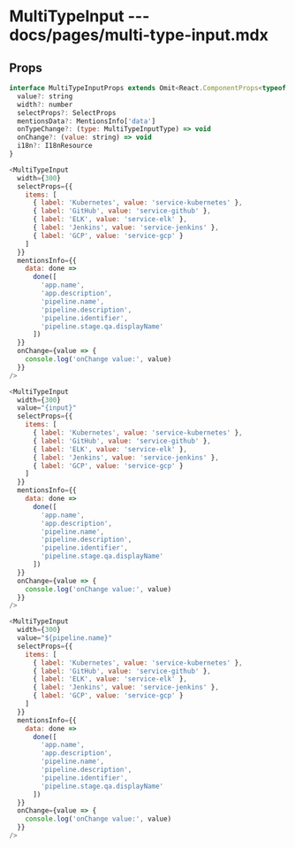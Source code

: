 # MultiTypeInput --- docs/pages/multi-type-input.mdx

## Props

```js
interface MultiTypeInputProps extends Omit<React.ComponentProps<typeof Container>, 'onChange'> {
  value?: string
  width?: number
  selectProps?: SelectProps
  mentionsData?: MentionsInfo['data']
  onTypeChange?: (type: MultiTypeInputType) => void
  onChange?: (value: string) => void
  i18n?: I18nResource
}
```

```js live=true
<MultiTypeInput
  width={300}
  selectProps={{
    items: [
      { label: 'Kubernetes', value: 'service-kubernetes' },
      { label: 'GitHub', value: 'service-github' },
      { label: 'ELK', value: 'service-elk' },
      { label: 'Jenkins', value: 'service-jenkins' },
      { label: 'GCP', value: 'service-gcp' }
    ]
  }}
  mentionsInfo={{
    data: done =>
      done([
        'app.name',
        'app.description',
        'pipeline.name',
        'pipeline.description',
        'pipeline.identifier',
        'pipeline.stage.qa.displayName'
      ])
  }}
  onChange={value => {
    console.log('onChange value:', value)
  }}
/>
```

```js live=true
<MultiTypeInput
  width={300}
  value="{input}"
  selectProps={{
    items: [
      { label: 'Kubernetes', value: 'service-kubernetes' },
      { label: 'GitHub', value: 'service-github' },
      { label: 'ELK', value: 'service-elk' },
      { label: 'Jenkins', value: 'service-jenkins' },
      { label: 'GCP', value: 'service-gcp' }
    ]
  }}
  mentionsInfo={{
    data: done =>
      done([
        'app.name',
        'app.description',
        'pipeline.name',
        'pipeline.description',
        'pipeline.identifier',
        'pipeline.stage.qa.displayName'
      ])
  }}
  onChange={value => {
    console.log('onChange value:', value)
  }}
/>
```

```js live=true
<MultiTypeInput
  width={300}
  value="${pipeline.name}"
  selectProps={{
    items: [
      { label: 'Kubernetes', value: 'service-kubernetes' },
      { label: 'GitHub', value: 'service-github' },
      { label: 'ELK', value: 'service-elk' },
      { label: 'Jenkins', value: 'service-jenkins' },
      { label: 'GCP', value: 'service-gcp' }
    ]
  }}
  mentionsInfo={{
    data: done =>
      done([
        'app.name',
        'app.description',
        'pipeline.name',
        'pipeline.description',
        'pipeline.identifier',
        'pipeline.stage.qa.displayName'
      ])
  }}
  onChange={value => {
    console.log('onChange value:', value)
  }}
/>
```
